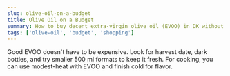 ```yaml
---
slug: olive-oil-on-a-budget
title: Olive Oil on a Budget
summary: How to buy decent extra-virgin olive oil (EVOO) in DK without overspending.
tags: ['olive-oil', 'budget', 'shopping']
---
```


Good EVOO doesn't have to be expensive. Look for harvest date, dark bottles, and try smaller 500 ml formats to keep it fresh. For cooking, you can use modest-heat with EVOO and finish cold for flavor.
